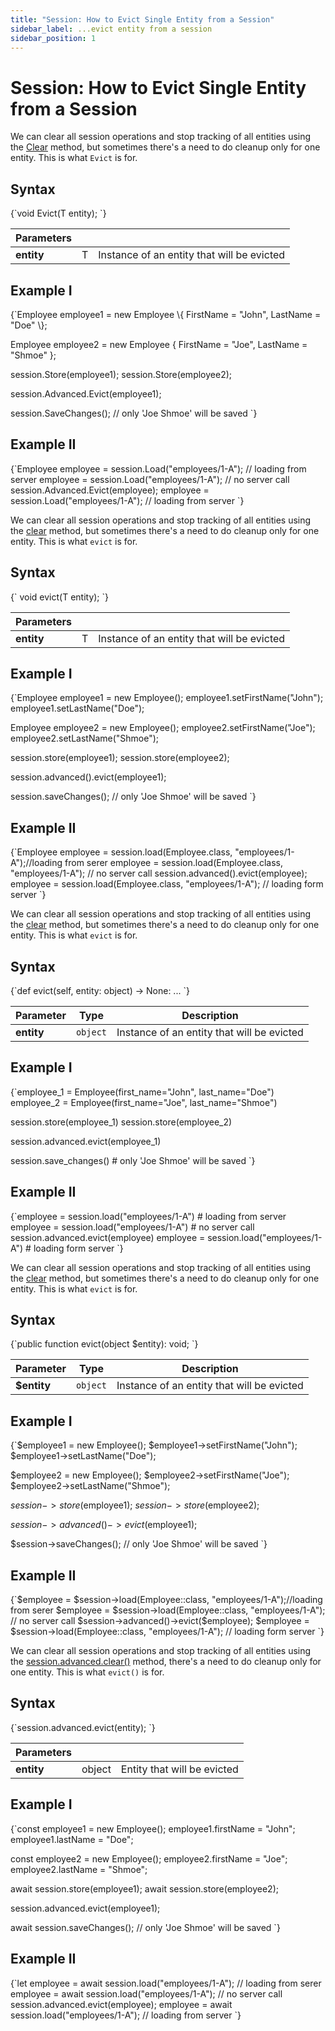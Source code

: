 ---
title: "Session: How to Evict Single Entity from a Session"
sidebar_label: ...evict entity from a session
sidebar_position: 1
---




# Session: How to Evict Single Entity from a Session
<LanguageSwitcher supportedLanguages={supportedLanguages} />
<LanguageContent language="csharp">


We can clear all session operations and stop tracking of all entities using the 
[Clear](../../../client-api/session/how-to/clear-a-session) method, but sometimes 
there's a need to do cleanup only for one entity. This is what `Evict` is for.

## Syntax

<TabItem value="something" label="evict_1">
<CodeBlock language="csharp">
{`void Evict<T>(T entity);
`}
</CodeBlock>
</TabItem>

| Parameters | | |
| ------------- | ------------- | ----- |
| **entity** | T | Instance of an entity that will be evicted |

## Example I

<TabItem value="something" label="evict_2">
<CodeBlock language="csharp">
{`Employee employee1 = new Employee
\{
    FirstName = "John",
    LastName = "Doe"
\};

Employee employee2 = new Employee
\{
    FirstName = "Joe",
    LastName = "Shmoe"
\};

session.Store(employee1);
session.Store(employee2);

session.Advanced.Evict(employee1);

session.SaveChanges(); // only 'Joe Shmoe' will be saved
`}
</CodeBlock>
</TabItem>

## Example II

<TabItem value="something" label="evict_3">
<CodeBlock language="csharp">
{`Employee employee = session.Load<Employee>("employees/1-A"); // loading from server
employee = session.Load<Employee>("employees/1-A"); // no server call
session.Advanced.Evict(employee);
employee = session.Load<Employee>("employees/1-A"); // loading from server
`}
</CodeBlock>
</TabItem>


</LanguageContent>
<LanguageContent language="java">


We can clear all session operations and stop tracking of all entities using the 
[clear](../../../client-api/session/how-to/clear-a-session) method, but sometimes 
there's a need to do cleanup only for one entity. This is what `evict` is for.

## Syntax

<TabItem value="something-something" label="evict_1">
<CodeBlock language="java">
{`<T> void evict(T entity);
`}
</CodeBlock>
</TabItem>

| Parameters | | |
| ------------- | ------------- | ----- |
| **entity** | T | Instance of an entity that will be evicted |

## Example I

<TabItem value="something-something" label="evict_2">
<CodeBlock language="java">
{`Employee employee1 = new Employee();
employee1.setFirstName("John");
employee1.setLastName("Doe");

Employee employee2 = new Employee();
employee2.setFirstName("Joe");
employee2.setLastName("Shmoe");

session.store(employee1);
session.store(employee2);

session.advanced().evict(employee1);

session.saveChanges(); // only 'Joe Shmoe' will be saved
`}
</CodeBlock>
</TabItem>

## Example II

<TabItem value="something-something" label="evict_3">
<CodeBlock language="java">
{`Employee employee = session.load(Employee.class, "employees/1-A");//loading from serer
employee = session.load(Employee.class, "employees/1-A"); // no server call
session.advanced().evict(employee);
employee = session.load(Employee.class, "employees/1-A"); // loading form server
`}
</CodeBlock>
</TabItem>


</LanguageContent>
<LanguageContent language="python">


We can clear all session operations and stop tracking of all entities using the 
[clear](../../../client-api/session/how-to/clear-a-session) method, but sometimes 
there's a need to do cleanup only for one entity. This is what `evict` is for.

## Syntax

<TabItem value="something-something" label="evict_1">
<CodeBlock language="python">
{`def evict(self, entity: object) -> None: ...
`}
</CodeBlock>
</TabItem>

| Parameter | Type | Description |
| --------- | ---- | ----------- |
| **entity** | `object` | Instance of an entity that will be evicted |

## Example I

<TabItem value="something-something" label="evict_2">
<CodeBlock language="python">
{`employee_1 = Employee(first_name="John", last_name="Doe")
employee_2 = Employee(first_name="Joe", last_name="Shmoe")

session.store(employee_1)
session.store(employee_2)

session.advanced.evict(employee_1)

session.save_changes()  # only 'Joe Shmoe' will be saved
`}
</CodeBlock>
</TabItem>

## Example II

<TabItem value="something-something" label="evict_3">
<CodeBlock language="python">
{`employee = session.load("employees/1-A")  # loading from server
employee = session.load("employees/1-A")  # no server call
session.advanced.evict(employee)
employee = session.load("employees/1-A")  # loading form server
`}
</CodeBlock>
</TabItem>


</LanguageContent>
<LanguageContent language="php">


We can clear all session operations and stop tracking of all entities using the 
[clear](../../../client-api/session/how-to/clear-a-session) method, but sometimes 
there's a need to do cleanup only for one entity. This is what `evict` is for.

## Syntax

<TabItem value="something-something" label="evict_1">
<CodeBlock language="php">
{`public function evict(object $entity): void;
`}
</CodeBlock>
</TabItem>

| Parameter | Type | Description |
| --------- | ---- | ----------- |
| **$entity** | `object` | Instance of an entity that will be evicted |

## Example I

<TabItem value="something-something" label="evict_2">
<CodeBlock language="php">
{`$employee1 = new Employee();
$employee1->setFirstName("John");
$employee1->setLastName("Doe");

$employee2 = new Employee();
$employee2->setFirstName("Joe");
$employee2->setLastName("Shmoe");

$session->store($employee1);
$session->store($employee2);

$session->advanced()->evict($employee1);

$session->saveChanges(); // only 'Joe Shmoe' will be saved
`}
</CodeBlock>
</TabItem>

## Example II

<TabItem value="something-something" label="evict_3">
<CodeBlock language="php">
{`$employee = $session->load(Employee::class, "employees/1-A");//loading from serer
$employee = $session->load(Employee::class, "employees/1-A"); // no server call
$session->advanced()->evict($employee);
$employee = $session->load(Employee::class, "employees/1-A"); // loading form server
`}
</CodeBlock>
</TabItem>


</LanguageContent>
<LanguageContent language="nodejs">


We can clear all session operations and stop tracking of all entities using the 
[session.advanced.clear()](../../../client-api/session/how-to/clear-a-session) method, 
there's a need to do cleanup only for one entity. This is what `evict()` is for.

## Syntax

<TabItem value="something-something" label="evict_1">
<CodeBlock language="nodejs">
{`session.advanced.evict(entity);
`}
</CodeBlock>
</TabItem>

| Parameters | | |
| ------------- | ------------- | ----- |
| **entity** | object | Entity that will be evicted |

## Example I

<TabItem value="something-something" label="evict_2">
<CodeBlock language="nodejs">
{`const employee1 = new Employee();
employee1.firstName = "John";
employee1.lastName = "Doe";

const employee2 = new Employee();
employee2.firstName = "Joe";
employee2.lastName = "Shmoe";

await session.store(employee1);
await session.store(employee2);

session.advanced.evict(employee1);

await session.saveChanges();        // only 'Joe Shmoe' will be saved
`}
</CodeBlock>
</TabItem>

## Example II

<TabItem value="something-something" label="evict_3">
<CodeBlock language="nodejs">
{`let employee = await session.load("employees/1-A"); // loading from serer
employee = await session.load("employees/1-A");     // no server call
session.advanced.evict(employee);
employee = await session.load("employees/1-A");     // loading from server
`}
</CodeBlock>
</TabItem>


</LanguageContent>